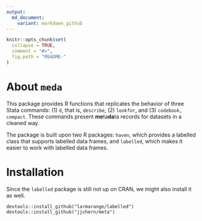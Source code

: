 ```yaml
---
output:
  md_document:
    variant: markdown_github
---
```


<!-- README.md is generated from README.Rmd. Please edit that file -->

```r
knitr::opts_chunk$set(
  collapse = TRUE,
  comment = "#>",
  fig.path = "README-"
)
```

# About `meda`

This package provides R functions that replicates the behavior of three Stata commands: (1) `d`, that is, `describe`, (2) `lookfor`, and (3) `codebook, compact`. These commands present **me**ta**da**ta records for datasets in a cleaned way. 

The package is built upon two R packages: `haven`, which provides a labelled class that supports labelled data frames, and `labelled`, which makes it easier to work with 
labelled data frames.

# Installation

Since the `labelled` package is still not up on CRAN, we might also install it as well.

```
devtools::install_github("larmarange/labelled")
devtools::install_github("jjchern/meta")
```
